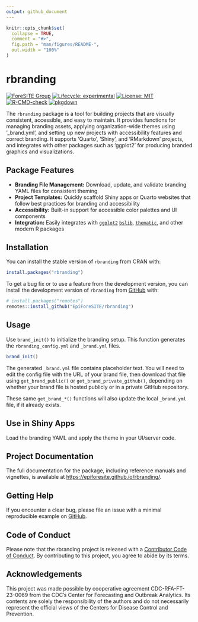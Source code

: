 ```yaml
---
output: github_document
---
```


<!-- README.md is generated from README.Rmd. Please edit that file -->

```r
knitr::opts_chunk$set(
  collapse = TRUE,
  comment = "#>",
  fig.path = "man/figures/README-",
  out.width = "100%"
)
```

# rbranding

<!-- badges: start -->
[![ForeSITE Group](https://github.com/EpiForeSITE/software/raw/e82ed88f75e0fe5c0a1a3b38c2b94509f122019c/docs/assets/foresite-software-badge.svg)](https://github.com/EpiForeSITE)
[![Lifecycle: experimental](https://img.shields.io/badge/lifecycle-experimental-orange.svg)](https://lifecycle.r-lib.org/articles/stages.html#experimental)
[![License: MIT](https://img.shields.io/badge/License-MIT-yellow.svg)](https://github.com/EpiForeSITE/rbranding/blob/master/LICENSE.md)
[![R-CMD-check](https://github.com/EpiForeSITE/rbranding/actions/workflows/R-CMD-check.yaml/badge.svg)](https://github.com/EpiForeSITE/rbranding/actions/workflows/R-CMD-check.yaml)
[![pkgdown](https://github.com/EpiForeSITE/rbranding/actions/workflows/pkgdown.yaml/badge.svg)](https://github.com/EpiForeSITE/rbranding/actions/workflows/pkgdown.yaml)
<!-- badges: end -->

The `rbranding` package is a tool for building projects that are visually consistent, accessible, and easy to maintain. It provides functions for managing branding assets, applying organization-wide themes using '_brand.yml', and setting up new projects with accessibility features and correct branding. It supports 'Quarto', 'Shiny', and 'RMarkdown' projects, and integrates with other packages such as 'ggplot2' for producing branded graphics and visualizations.

## Package Features
- **Branding File Management:** Download, update, and validate branding YAML files for consistent theming
- **Project Templates:** Quickly scaffold Shiny apps or Quarto websites that follow best practices for branding and accessibility
- **Accessibility:** Built-in support for accessible color palettes and UI components
- **Integration:** Easily integrates with [`ggplot2`](https://ggplot2.tidyverse.org) [`bslib`](https://rstudio.github.io/bslib/), [`thematic`](https://rstudio.github.io/thematic/), and other modern R packages

## Installation

You can install the stable version of `rbranding` from CRAN with:

``` r
install.packages("rbranding")
```

To get a bug fix or to use a feature from the development version, you can install the development version of `rbranding` from [GitHub](https://github.com/EpiForeSITE/rbranding) with:

``` r
# install.packages("remotes")
remotes::install_github("EpiForeSITE/rbranding")
```

## Usage

Use `brand_init()` to initialize the branding setup. This function generates the `rbranding_config.yml` and `_brand.yml` files.

```r
brand_init()
```

The generated `_brand.yml` file contains placeholder text. You will need to edit the config file with the URL of your brand file, then download that file using `get_brand_public()` or `get_brand_private_github()`, depending on whether your brand file is hosted publicly or in a private GitHub repository.

These same `get_brand_*()` functions will also update the local `_brand.yml` file, if it already exists.

## Use in Shiny Apps

Load the branding YAML and apply the theme in your UI/server code.

## Project Documentation

The full documentation for the package, including reference manuals and vignettes, is available at [https://epiforesite.github.io/rbranding/](https://epiforesite.github.io/rbranding/).

## Getting Help

If you encounter a clear bug, please file an issue with a minimal reproducible example on [GitHub](https://github.com/EpiForeSITE/rbranding/issues).

## Code of Conduct

Please note that the rbranding project is released with a [Contributor Code of Conduct](https://epiforesite.github.io/rbranding/CODE_OF_CONDUCT.html). By contributing to this project, you agree to abide by its terms.

## Acknowledgements

This project was made possible by cooperative agreement CDC-RFA-FT-23-0069 from the CDC's Center for Forecasting and Outbreak Analytics. Its contents are solely the responsibility of the authors and do not necessarily represent the official views of the Centers for Disease Control and Prevention.
